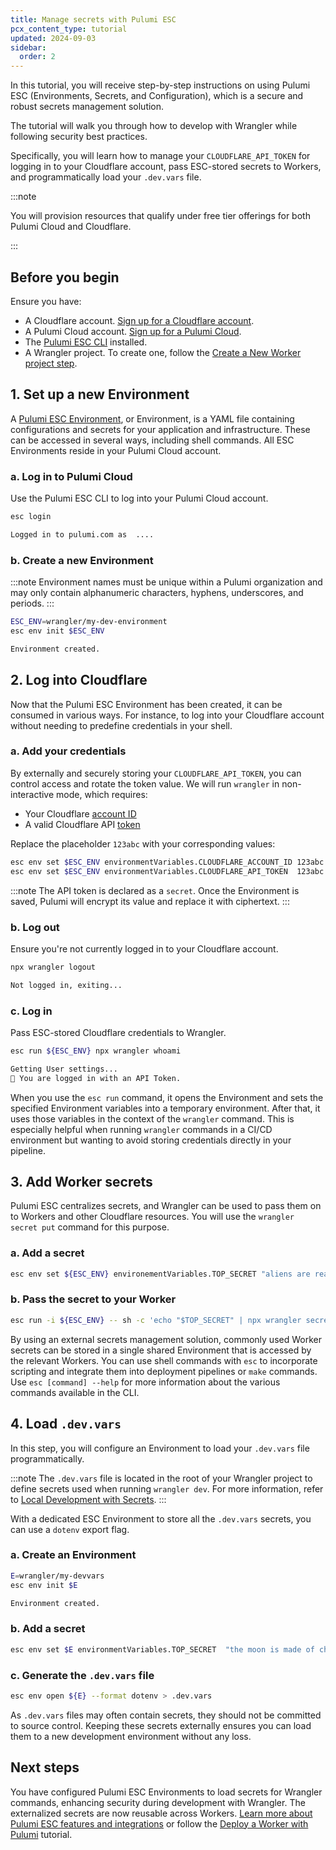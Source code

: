 ```yaml
---
title: Manage secrets with Pulumi ESC
pcx_content_type: tutorial
updated: 2024-09-03
sidebar:
  order: 2
---
```


In this tutorial, you will receive step-by-step instructions on using Pulumi ESC (Environments, Secrets, and Configuration), which is a secure and robust secrets management solution.

The tutorial will walk you through how to develop with Wrangler while following security best practices.

Specifically, you will learn how to manage your `CLOUDFLARE_API_TOKEN` for logging in to your Cloudflare account, pass ESC-stored secrets to Workers, and programmatically load your `.dev.vars` file.

:::note

You will provision resources that qualify under free tier offerings for both Pulumi Cloud and Cloudflare.

:::

## Before you begin

Ensure you have:

- A Cloudflare account. [Sign up for a Cloudflare account](https://www.cloudflare.com/sign-up).
- A Pulumi Cloud account. [Sign up for a Pulumi Cloud](https://app.pulumi.com/signup).
- The [Pulumi ESC CLI](https://www.pulumi.com/docs/install/esc/) installed.
- A Wrangler project. To create one, follow the [Create a New Worker project step](/workers/get-started/guide/#1-create-a-new-worker-project).

## 1. Set up a new Environment

A [Pulumi ESC Environment](https://www.pulumi.com/docs/esc/environments/), or Environment, is a YAML file containing configurations and secrets for your application and infrastructure. These can be accessed in several ways, including shell commands. All ESC Environments reside in your Pulumi Cloud account.

### a. Log in to Pulumi Cloud

Use the Pulumi ESC CLI to log into your Pulumi Cloud account.

```sh
esc login
```

```sh output
Logged in to pulumi.com as  ....
```

### b. Create a new Environment

:::note
Environment names must be unique within a Pulumi organization and may only contain alphanumeric characters, hyphens, underscores, and periods.
:::

```sh
ESC_ENV=wrangler/my-dev-environment
esc env init $ESC_ENV
```

```sh output
Environment created.
```

## 2. Log into Cloudflare

Now that the Pulumi ESC Environment has been created, it can be consumed in various ways. For instance, to log into your Cloudflare account without needing to predefine credentials in your shell.

### a. Add your credentials

By externally and securely storing your `CLOUDFLARE_API_TOKEN`, you can control access and rotate the token value. We will run `wrangler` in non-interactive mode, which requires:

- Your Cloudflare [account ID](/fundamentals/account/find-account-and-zone-ids/)
- A valid Cloudflare API [token](/fundamentals/api/get-started/create-token/)

Replace the placeholder `123abc` with your corresponding values:

```sh
esc env set $ESC_ENV environmentVariables.CLOUDFLARE_ACCOUNT_ID 123abc
esc env set $ESC_ENV environmentVariables.CLOUDFLARE_API_TOKEN  123abc --secret
```

:::note
The API token is declared as a `secret`. Once the Environment is saved, Pulumi will encrypt its value and replace it with ciphertext.
:::

### b. Log out

Ensure you're not currently logged in to your Cloudflare account.

```sh
npx wrangler logout
```

```sh output
Not logged in, exiting...
```

### c. Log in

Pass ESC-stored Cloudflare credentials to Wrangler.

```sh
esc run ${ESC_ENV} npx wrangler whoami
```

```sh output
Getting User settings...
👋 You are logged in with an API Token.
```

When you use the `esc run` command, it opens the Environment and sets the specified Environment variables into a temporary environment. After that, it uses those variables in the context of the `wrangler` command. This is especially helpful when running `wrangler` commands in a CI/CD environment but wanting to avoid storing credentials directly in your pipeline.

## 3. Add Worker secrets

Pulumi ESC centralizes secrets, and Wrangler can be used to pass them on to Workers and other Cloudflare resources. You will use the `wrangler secret put` command for this purpose.

### a. Add a secret

```sh
esc env set ${ESC_ENV} environementVariables.TOP_SECRET "aliens are real" --secret
```

### b. Pass the secret to your Worker

```sh
esc run -i ${ESC_ENV} -- sh -c 'echo "$TOP_SECRET" | npx wrangler secret put TOP_SECRET'
```

By using an external secrets management solution, commonly used Worker secrets can be stored in a single shared Environment that is accessed by the relevant Workers. You can use shell commands with `esc` to incorporate scripting and integrate them into deployment pipelines or `make` commands. Use `esc [command] --help` for more information about the various commands available in the CLI.

## 4. Load `.dev.vars`

In this step, you will configure an Environment to load your `.dev.vars` file programmatically.

:::note
The `.dev.vars` file is located in the root of your Wrangler project to define secrets used when running `wrangler dev`. For more information, refer to [Local Development with Secrets](/workers/configuration/secrets/#local-development-with-secrets).
:::

With a dedicated ESC Environment to store all the `.dev.vars` secrets, you can use a `dotenv` export flag.

### a. Create an Environment

```sh
E=wrangler/my-devvars
esc env init $E
```

```sh output
Environment created.
```

### b. Add a secret

```sh
esc env set $E environmentVariables.TOP_SECRET  "the moon is made of cheese" --secret
```

### c. Generate the `.dev.vars` file

```sh
esc env open ${E} --format dotenv > .dev.vars
```

As `.dev.vars` files may often contain secrets, they should not be committed to source control. Keeping these secrets externally ensures you can load them to a new development environment without any loss.

## Next steps

You have configured Pulumi ESC Environments to load secrets for Wrangler commands, enhancing security during development with Wrangler. The externalized secrets are now reusable across Workers. [Learn more about Pulumi ESC features and integrations](https://www.pulumi.com/docs/esc/) or follow the [Deploy a Worker with Pulumi](/pulumi/tutorial/hello-world/) tutorial.

